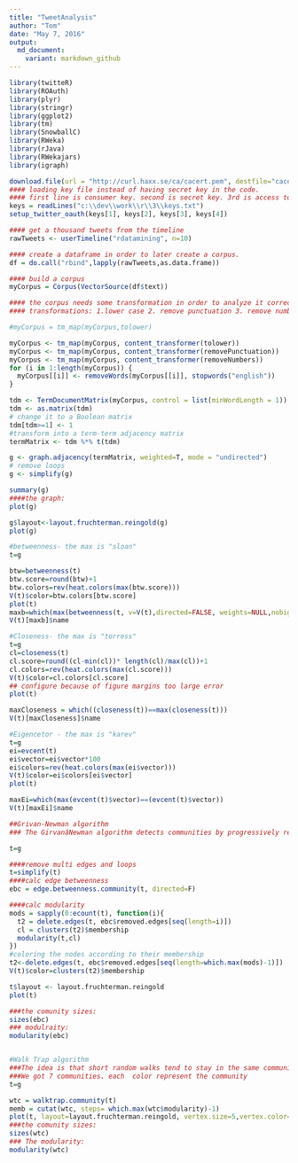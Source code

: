 ```yaml
---
title: "TweetAnalysis"
author: "Tom"
date: "May 7, 2016"
output:
  md_document:
    variant: markdown_github
---
```


```r
library(twitteR)
library(ROAuth)
library(plyr)
library(stringr)
library(ggplot2)
library(tm)
library(SnowballC)
library(RWeka)
library(rJava)
library(RWekajars)
library(igraph)

download.file(url = "http://curl.haxx.se/ca/cacert.pem", destfile="cacert.pem")
#### loading key file instead of having secret key in the code.
#### first line is consumer key. second is secret key. 3rd is access token. 4th is access secret.
keys = readLines("c:\\dev\\work\\r\\3\\keys.txt")
setup_twitter_oauth(keys[1], keys[2], keys[3], keys[4])

#### get a thousand tweets from the timeline
rawTweets <- userTimeline("rdatamining", n=10)

#### create a dataframe in order to later create a corpus.
df = do.call("rbind",lapply(rawTweets,as.data.frame))

#### build a corpus
myCorpus = Corpus(VectorSource(df$text))

#### the corpus needs some transformation in order to analyze it correctly.
#### transformations: 1.lower case 2. remove punctuation 3. remove numbers 4. removing non-intesting words.

#myCorpus = tm_map(myCorpus,tolower)

myCorpus <- tm_map(myCorpus, content_transformer(tolower))
myCorpus <- tm_map(myCorpus, content_transformer(removePunctuation))
myCorpus <- tm_map(myCorpus, content_transformer(removeNumbers))
for (i in 1:length(myCorpus)) {
  myCorpus[[i]] <- removeWords(myCorpus[[i]], stopwords("english"))
}

tdm <- TermDocumentMatrix(myCorpus, control = list(minWordLength = 1))
tdm <- as.matrix(tdm)
# change it to a Boolean matrix
tdm[tdm>=1] <- 1
#transform into a term-term adjacency matrix
termMatrix <- tdm %*% t(tdm)

g <- graph.adjacency(termMatrix, weighted=T, mode = "undirected")
# remove loops
g <- simplify(g)

summary(g)
####the graph:
plot(g)

g$layout<-layout.fruchterman.reingold(g)
plot(g)

#betweenness- the max is "sloan"
t=g

btw=betweenness(t)
btw.score=round(btw)+1
btw.colors=rev(heat.colors(max(btw.score)))
V(t)$color=btw.colors[btw.score]
plot(t)
maxb=which(max(betweenness(t, v=V(t),directed=FALSE, weights=NULL,nobigint=FALSE,normalized=FALSE))==betweenness(t, v=V(t),directed=FALSE, weights=NULL,nobigint=FALSE,normalized=FALSE))
V(t)[maxb]$name

#Closeness- the max is "torress"
t=g
cl=closeness(t)
cl.score=round((cl-min(cl))* length(cl)/max(cl))+1
cl.colors=rev(heat.colors(max(cl.score)))
V(t)$color=cl.colors[cl.score]
## configure because of figure margins too large error
plot(t)

maxCloseness = which((closeness(t))==max(closeness(t)))
V(t)[maxCloseness]$name

#Eigencetor - the max is "karev"
t=g
ei=evcent(t)
ei$vector=ei$vector*100
ei$colors=rev(heat.colors(max(ei$vector)))
V(t)$color=ei$colors[ei$vector]
plot(t)

maxEi=which(max(evcent(t)$vector)==(evcent(t)$vector))
V(t)[maxEi]$name

##Grivan-Newman algorithm
### The GirvanâNewman algorithm detects communities by progressively removing edges from the original network 

t=g

####remove multi edges and loops
t=simplify(t)
####calc edge betweenness
ebc = edge.betweenness.community(t, directed=F)

####calc modularity
mods = sapply(0:ecount(t), function(i){
  t2 = delete.edges(t, ebc$removed.edges[seq(length=i)])
  cl = clusters(t2)$membership
  modularity(t,cl)
})
#coloring the nodes according to their membership
t2<-delete.edges(t, ebc$removed.edges[seq(length=which.max(mods)-1)])
V(t)$color=clusters(t2)$membership

t$layout <- layout.fruchterman.reingold
plot(t)

###the comunity sizes:
sizes(ebc)
### modulraity:
modularity(ebc)


#Walk Trap algorithm
###The idea is that short random walks tend to stay in the same community.
###We got 7 communities. each  color represent the community
t=g

wtc = walktrap.community(t)
memb = cutat(wtc, steps= which.max(wtc$modularity)-1)
plot(t, layout=layout.fruchterman.reingold, vertex.size=5,vertex.color=memb, asp=FALSE)
###the comunity sizes:
sizes(wtc)
### The modularity:
modularity(wtc)

```

